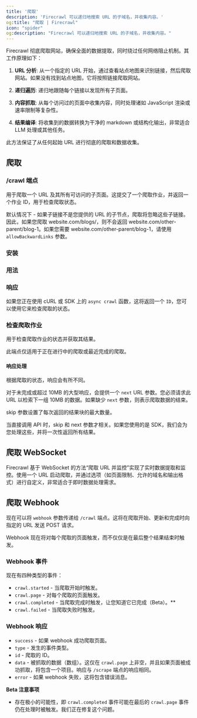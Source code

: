 ```yaml
---
title: '爬取'
description: 'Firecrawl 可以递归地搜索 URL 的子域名，并收集内容。'
og:title: "爬取 | Firecrawl"
icon: "spider"
og:description: "Firecrawl 可以递归地搜索 URL 的子域名，并收集内容。"
---
```



Firecrawl 彻底爬取网站，确保全面的数据提取，同时绕过任何网络阻止机制。其工作原理如下：

1. **URL 分析**:
   从一个指定的 URL 开始，通过查看站点地图来识别链接，然后爬取网站。如果没有找到站点地图，它将按照链接爬取网站。

2. **递归遍历**:
   递归地跟随每个链接以发现所有子页面。

3. **内容抓取**:
   从每个访问过的页面中收集内容，同时处理诸如 JavaScript 渲染或速率限制等复杂性。

4. **结果编译**:
   将收集到的数据转换为干净的 markdown 或结构化输出，非常适合 LLM 处理或其他任务。

此方法保证了从任何起始 URL 进行彻底的爬取和数据收集。

## 爬取

### /crawl 端点

用于爬取一个 URL 及其所有可访问的子页面。这提交了一个爬取作业，并返回一个作业 ID，用于检查爬取状态。

<Warning>默认情况下 - 如果子链接不是您提供的 URL 的子节点，爬取将忽略这些子链接。因此，如果您爬取 website.com/blogs/，则不会返回 website.com/other-parent/blog-1。如果您需要 website.com/other-parent/blog-1，请使用 `allowBackwardLinks` 参数。</Warning>

### 安装 

<CodeGroup>

<InstallationPython />
<InstallationNode />
<InstallationGo />
<InstallationRust />

</CodeGroup>

### 用法

<CodeGroup>

<CrawlPython />
<CrawlNode />
<CrawlGo />
<CrawlRust />
<CrawlCURL />

</CodeGroup>

### 响应

如果您正在使用 cURL 或 SDK 上的 `async crawl` 函数，这将返回一个 `ID`，您可以使用它来检查爬取的状态。

<AsyncCrawlOutput />

### 检查爬取作业

用于检查爬取作业的状态并获取其结果。

<Note>此端点仅适用于正在进行中的爬取或最近完成的爬取。</Note>

<CodeGroup>

<CheckCrawlJobPython />
<CheckCrawlJobNode />
<CheckCrawlJobGo />
<CheckCrawlJobRust />
<CheckCrawlJobCURL />

</CodeGroup>

#### 响应处理

根据爬取的状态，响应会有所不同。

对于未完成或超过 10MB 的大型响应，会提供一个 `next` URL 参数。您必须请求此 URL 以检索下一组 10MB 的数据。如果缺少 `next` 参数，则表示爬取数据的结束。


skip 参数设置了每次返回的结果块的最大数量。 

<Info>
当直接调用 API 时，skip 和 next 参数才相关。如果您使用的是 SDK，我们会为您处理这些，并将一次性返回所有结果。
</Info>

<CodeGroup>
<CheckCrawlJobOutputScraping />
<CheckCrawlJobOutputCompleted />
</CodeGroup>

## 爬取 WebSocket

Firecrawl 基于 WebSocket 的方法“爬取 URL 并监控”实现了实时数据提取和监控。使用一个 URL 启动爬取，并通过选项（如页面限制、允许的域名和输出格式）进行自定义，非常适合于即时数据处理需求。


<CodeGroup>
<CrawlWebSocketPython />
<CrawlWebSocketNode />
</CodeGroup>

## 爬取 Webhook

现在可以将 `webhook` 参数传递给 `/crawl` 端点。这将在爬取开始、更新和完成时向指定的 URL 发送 POST 请求。

Webhook 现在将对每个爬取的页面触发，而不仅仅是在最后整个结果结束时触发。


<CrawlWebhookCURL />

### Webhook 事件

现在有四种类型的事件：

- `crawl.started` - 当爬取开始时触发。
- `crawl.page` - 对每个爬取的页面触发。
- `crawl.completed` - 当爬取完成时触发，让您知道它已完成（Beta）。**
- `crawl.failed` - 当爬取失败时触发。


### Webhook 响应

- `success` - 如果 webhook 成功爬取页面。
- `type` - 发生的事件类型。
- `id` - 爬取的 ID。
- `data` - 被抓取的数据（数组）。这仅在 `crawl.page` 上非空，并且如果页面被成功抓取，将包含一个项目。响应与 `/scrape` 端点的响应相同。
- `error` - 如果 webhook 失败，这将包含错误消息。


**Beta 注意事项**

- 存在极小的可能性，即 `crawl.completed` 事件可能在最后的 `crawl.page` 事件仍在处理时被触发。我们正在修复这个问题。